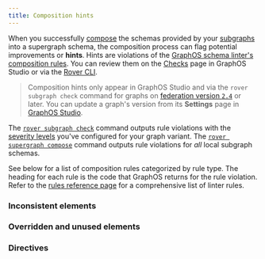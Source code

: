 ```yaml
---
title: Composition hints
---
```


When you successfully [compose](./federated-types/composition) the schemas provided by your [subgraphs](./building-supergraphs/subgraphs-overview/) into a supergraph schema, the composition process can flag potential improvements or **hints**. Hints are violations of the [GraphOS schema linter's](/graphos/delivery/schema-linter) [composition rules](/graphos/delivery/linter-rules#composition-rules). You can review them on the [Checks](/graphos/delivery/schema-checks) page in GraphOS Studio or via the [Rover CLI](/rover/).

> Composition hints only appear in GraphOS Studio and via the `rover subgraph check` command for graphs on [federation version `2.4`](/federation/federation-versions/#v24) or later. You can update a graph's version from its **Settings** page in [GraphOS Studio](https://studio.apollographql.com?referrer=docs-content).

The [`rover subgraph check`](/rover/commands/subgraphs#subgraph-check) command outputs rule violations with the [severity levels](/graphos/delivery/schema-linter/#setting-severity-levels) you've configured for your graph variant. The [`rover supergraph compose`](/rover/commands/supergraphs#supergraph-compose) command outputs rule violations for _all_ local subgraph schemas.

See below for a list of composition rules categorized by rule type. The heading for each rule is the code that GraphOS returns for the rule violation. Refer to the [rules reference page](/graphos/delivery/linter-rules) for a comprehensive list of linter rules.

### Inconsistent elements

<InconsistentCompositionRules />

### Overridden and unused elements

<OverriddenCompositionRules />

### Directives

<DirectiveCompositionRules />